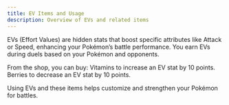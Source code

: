 ```yaml
---
title: EV Items and Usage
description: Overview of EVs and related items
---
```


EVs (Effort Values) are hidden stats that boost specific attributes like Attack or Speed, enhancing your Pokémon’s battle performance.
You earn EVs during duels based on your Pokémon and opponents.

From the shop, you can buy:
Vitamins to increase an EV stat by 10 points.
Berries to decrease an EV stat by 10 points.

Using EVs and these items helps customize and strengthen your Pokémon for battles.